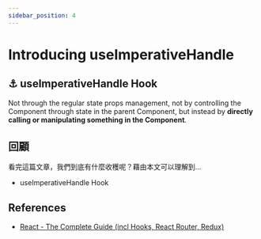 ```yaml
---
sidebar_position: 4
---
```


# Introducing useImperativeHandle

## ⚓ useImperativeHandle Hook

Not through the regular state props management, not by controlling the Component through state in the parent Component, but instead by **directly calling or manipulating something in the Component**.

## 回顧

看完這篇文章，我們到底有什麼收穫呢？藉由本文可以理解到…

- useImperativeHandle Hook

## References

- [React - The Complete Guide (incl Hooks, React Router, Redux)](https://www.udemy.com/course/react-the-complete-guide-incl-redux/)
